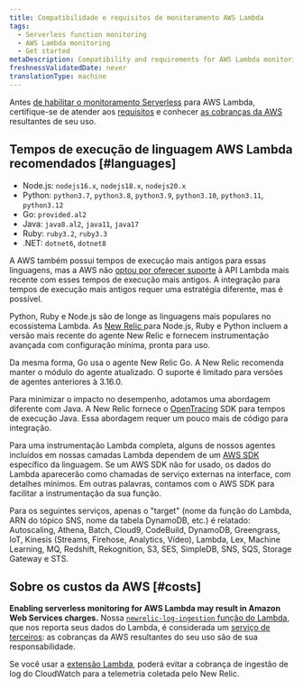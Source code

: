 ```yaml
---
title: Compatibilidade e requisitos de monitoramento AWS Lambda
tags:
  - Serverless function monitoring
  - AWS Lambda monitoring
  - Get started
metaDescription: Compatibility and requirements for AWS Lambda monitoring with New Relic.
freshnessValidatedDate: never
translationType: machine
---
```


Antes [de habilitar o monitoramento Serverless](/docs/serverless-function-monitoring/aws-lambda-monitoring/enable-lambda-monitoring) para AWS Lambda, certifique-se de atender aos [requisitos](#languages) e conhecer [as cobranças da AWS](#costs) resultantes de seu uso.

## Tempos de execução de linguagem AWS Lambda recomendados [#languages]

* Node.js: `nodejs16.x`, `nodejs18.x`, `nodejs20.x`
* Python: `python3.7`, `python3.8`, `python3.9`, `python3.10`, `python3.11`, `python3.12`
* Go: `provided.al2`
* Java: `java8.al2`, `java11`, `java17`
* Ruby: `ruby3.2`, `ruby3.3`
* .NET: `dotnet6`, `dotnet8`

A AWS também possui tempos de execução mais antigos para essas linguagens, mas a AWS não [optou por oferecer suporte](https://docs.aws.amazon.com/lambda/latest/dg/lambda-runtimes.html) à API Lambda mais recente com esses tempos de execução mais antigos. A integração para tempos de execução mais antigos requer uma estratégia diferente, mas é possível.

Python, Ruby e Node.js são de longe as linguagens mais populares no ecossistema Lambda. As [New Relic ](https://layers.newrelic-external.com/)para Node.js, Ruby e Python incluem a versão mais recente do agente New Relic e fornecem instrumentação avançada com configuração mínima, pronta para uso.

Da mesma forma, Go usa o agente New Relic Go. A New Relic recomenda manter o módulo do agente atualizado. O suporte é limitado para versões de agentes anteriores à 3.16.0.

Para minimizar o impacto no desempenho, adotamos uma abordagem diferente com Java. A New Relic fornece o [OpenTracing](https://opentracing.io/) SDK para tempos de execução Java. Essa abordagem requer um pouco mais de código para integração.

Para uma instrumentação Lambda completa, alguns de nossos agentes incluídos em nossas camadas Lambda dependem de um [AWS SDK](https://aws.amazon.com/tools/#sdk) específico da linguagem. Se um AWS SDK não for usado, os dados do Lambda aparecerão como chamadas de serviço externas na interface, com detalhes mínimos. Em outras palavras, contamos com o AWS SDK para facilitar a instrumentação da sua função.

Para os seguintes serviços, apenas o "target" (nome da função do Lambda, ARN do tópico SNS, nome da tabela DynamoDB, etc.) é relatado: Autoscaling, Athena, Batch, Cloud9, CodeBuild, DynamoDB, Greengrass, IoT, Kinesis (Streams, Firehose, Analytics, Vídeo), Lambda, Lex, Machine Learning, MQ, Redshift, Rekognition, S3, SES, SimpleDB, SNS, SQS, Storage Gateway e STS.

## Sobre os custos da AWS [#costs]

<DoNotTranslate>**Enabling serverless monitoring for AWS Lambda may result in Amazon Web Services charges.**</DoNotTranslate> Nossa [`newrelic-log-ingestion` função do Lambda](/docs/install-enable-new-relics-monitoring-aws-lambda#manual-nr-lambda), que nos reporta seus dados do Lambda, é considerada um [serviço de terceiros](/docs/licenses/license-information/acceptable-use-policy/acceptable-use-policy): as cobranças da AWS resultantes do seu uso são de sua responsabilidade.

Se você usar a [extensão Lambda](https://github.com/newrelic/newrelic-lambda-extension), poderá evitar a cobrança de ingestão de log do CloudWatch para a telemetria coletada pelo New Relic.
